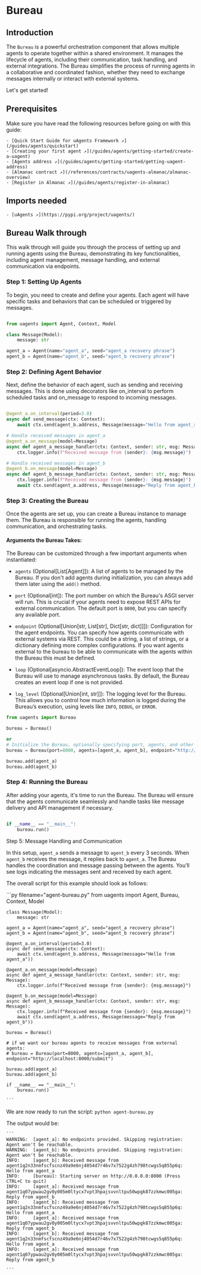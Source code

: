 
# Bureau

## Introduction

The `Bureau` is a powerful orchestration component that allows multiple agents to operate together within a shared environment. It manages the lifecycle of agents, including their communication, task handling, and external integrations. The Bureau simplifies the process of running agents in a collaborative and coordinated fashion, whether they need to exchange messages internally or interact with external systems.

Let's get started!


## Prerequisites

Make sure you have read the following resources before going on with this guide:

    - [Quick Start Guide for uAgents Framework ↗️](/guides/agents/quickstart)
    - [Creating your first agent ↗️](/guides/agents/getting-started/create-a-uagent)
    - [Agents address ↗️](/guides/agents/getting-started/getting-uagent-address)
    - [Almanac contract ↗️](/references/contracts/uagents-almanac/almanac-overview)
    - [Register in Almanac ↗️](/guides/agents/register-in-almanac)

## Imports needed

    - [uAgents ↗️](https://pypi.org/project/uagents/)

## Bureau Walk through

This walk through will guide you through the process of setting up and running agents using the Bureau, demonstrating its key functionalities, including agent management, message handling, and external communication via endpoints.


### Step 1: Setting Up Agents

To begin, you need to create and define your agents. Each agent will have specific tasks and behaviors that can be scheduled or triggered by messages.


```py copy filename="agent-bureau.py"

from uagents import Agent, Context, Model

class Message(Model):
    message: str

agent_a = Agent(name="agent_a", seed="agent_a recovery phrase")
agent_b = Agent(name="agent_b", seed="agent_b recovery phrase")

```

### Step 2: Defining Agent Behavior

Next, define the behavior of each agent, such as sending and receiving messages. This is done using decorators like on_interval to perform scheduled tasks and on_message to respond to incoming messages.

```py copy filename="agent-bureau.py"

@agent_a.on_interval(period=3.0)
async def send_message(ctx: Context):
    await ctx.send(agent_b.address, Message(message="Hello from agent_a"))

# Handle received messages in agent_a
@agent_a.on_message(model=Message)
async def agent_a_message_handler(ctx: Context, sender: str, msg: Message):
    ctx.logger.info(f"Received message from {sender}: {msg.message}")

# Handle received messages in agent_b
@agent_b.on_message(model=Message)
async def agent_b_message_handler(ctx: Context, sender: str, msg: Message):
    ctx.logger.info(f"Received message from {sender}: {msg.message}")
    await ctx.send(agent_a.address, Message(message="Reply from agent_b"))

```

### Step 3: Creating the Bureau

Once the agents are set up, you can create a Bureau instance to manage them. The Bureau is responsible for running the agents, handling communication, and orchestrating tasks.

#### Arguments the Bureau Takes:

The Bureau can be customized through a few important arguments when instantiated:

- `agents` (Optional[List[Agent]]): A list of agents to be managed by the Bureau. If you don't add agents during initialization, you can always add them later using the `add()` method.

- `port` (Optional[int]): The port number on which the Bureau's ASGI server will run. This is crucial if your agents need to expose REST APIs for external communication. The default port is `8000`, but you can specify any available port.

- `endpoint` (Optional[Union[str, List[str], Dict[str, dict]]]): Configuration for the agent endpoints. You can specify how agents communicate with external systems via REST. This could be a string, a list of strings, or a dictionary defining more complex configurations. If you want agents external to the bureau to be able to communicate with the agents within the Bureau this must be defined.

- `loop` (Optional[asyncio.AbstractEventLoop]): The event loop that the Bureau will use to manage asynchronous tasks. By default, the Bureau creates an event loop if one is not provided.

- `log_level` (Optional[Union[int, str]]): The logging level for the Bureau. This allows you to control how much information is logged during the Bureau’s execution, using levels like `INFO`, `DEBUG`, or `ERROR`.

```py
from uagents import Bureau

bureau = Bureau()

or 
# Initialize the Bureau, optionally specifying port, agents, and other configurations
bureau = Bureau(port=8000, agents=[agent_a, agent_b], endpoint="http://localhost:8000/submit")

bureau.add(agent_a)
bureau.add(agent_b)

```

### Step 4: Running the Bureau

After adding your agents, it's time to run the Bureau. The Bureau will ensure that the agents communicate seamlessly and handle tasks like message delivery and API management if necessary.

```py copy

if __name__ == "__main__":
    bureau.run()

```


Step 5: Message Handling and Communication

In this setup, `agent_a` sends a message to `agent_b` every 3 seconds. When `agent_b` receives the message, it replies back to `agent_a`. The Bureau handles the coordination and message passing between the agents. You’ll see logs indicating the messages sent and received by each agent.


The overall script for this example should look as follows:

<CodeGroup hasCopy isLocalHostedFile>
<DocsCode local={true}>
	```py filename="agent-bureau.py"
    from uagents import Agent, Bureau, Context, Model
 
    class Message(Model):
        message: str
    
    agent_a = Agent(name="agent_a", seed="agent_a recovery phrase")
    agent_b = Agent(name="agent_b", seed="agent_b recovery phrase")
    
    @agent_a.on_interval(period=3.0)
    async def send_message(ctx: Context):
        await ctx.send(agent_b.address, Message(message="Hello from agent_a"))
    
    @agent_a.on_message(model=Message)
    async def agent_a_message_handler(ctx: Context, sender: str, msg: Message):
        ctx.logger.info(f"Received message from {sender}: {msg.message}")

    @agent_b.on_message(model=Message)
    async def agent_b_message_handler(ctx: Context, sender: str, msg: Message):
        ctx.logger.info(f"Received message from {sender}: {msg.message}")
        await ctx.send(agent_a.address, Message(message="Reply from agent_b"))
    
    bureau = Bureau()

    # if we want our bureau agents to receive messages from external agents:
    # bureau = Bureau(port=8000, agents=[agent_a, agent_b], endpoint="http://localhost:8000/submit")

    bureau.add(agent_a)
    bureau.add(agent_b)
    
    if __name__ == "__main__":
        bureau.run()

    ```
</DocsCode>
</CodeGroup>


We are now ready to run the script: `python agent-bureau.py`

The output would be:

    ```
    WARNING:  [agent_a]: No endpoints provided. Skipping registration: Agent won't be reachable.
    WARNING:  [agent_b]: No endpoints provided. Skipping registration: Agent won't be reachable.
    INFO:     [agent_b]: Received message from agent1q2n33nmfscfscnz49a9e6nj4054d7r46v7x7522g4zh798tcwgs5q855p6q: Hello from agent_a
    INFO:     [bureau]: Starting server on http://0.0.0.0:8000 (Press CTRL+C to quit)
    INFO:     [agent_a]: Received message from agent1q07ypwau2gv0y005m0ltycx7vpt3hpajsvvnltpu50wpgk87zzkmwc005ga: Reply from agent_b
    INFO:     [agent_b]: Received message from agent1q2n33nmfscfscnz49a9e6nj4054d7r46v7x7522g4zh798tcwgs5q855p6q: Hello from agent_a
    INFO:     [agent_a]: Received message from agent1q07ypwau2gv0y005m0ltycx7vpt3hpajsvvnltpu50wpgk87zzkmwc005ga: Reply from agent_b
    INFO:     [agent_b]: Received message from agent1q2n33nmfscfscnz49a9e6nj4054d7r46v7x7522g4zh798tcwgs5q855p6q: Hello from agent_a
    INFO:     [agent_a]: Received message from agent1q07ypwau2gv0y005m0ltycx7vpt3hpajsvvnltpu50wpgk87zzkmwc005ga: Reply from agent_b

    ```